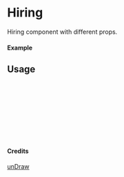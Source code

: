 
<Meta of={Hiring} title="unDraw/Hiring" />

# Hiring

Hiring component with different props.

#### Example

<Canvas of={Hiring.Primary} />

## Usage

```ts
import { Hiring } from "yadl-ui";

const Example = () => {
  return (
      <Hiring />
  );
};

export default Example;
```

#### Credits
[unDraw](https://undraw.co/illustrations)
